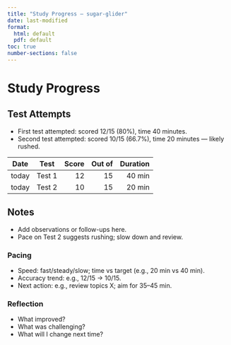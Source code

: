 ```yaml
---
title: "Study Progress — sugar-glider"
date: last-modified
format:
  html: default
  pdf: default
toc: true
number-sections: false
---
```


# Study Progress

## Test Attempts

- First test attempted: scored 12/15 (80%), time 40 minutes.
 - Second test attempted: scored 10/15 (66.7%), time 20 minutes — likely rushed.

| Date | Test | Score | Out of | Duration |
|---|---|---:|---:|---:|
| today | Test 1 | 12 | 15 | 40 min |
| today | Test 2 | 10 | 15 | 20 min |

## Notes

- Add observations or follow-ups here.
- Pace on Test 2 suggests rushing; slow down and review.

### Pacing
- Speed: fast/steady/slow; time vs target (e.g., 20 min vs 40 min).
- Accuracy trend: e.g., 12/15 → 10/15.
- Next action: e.g., review topics X; aim for 35–45 min.

### Reflection
- What improved?
- What was challenging?
- What will I change next time?
